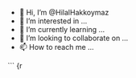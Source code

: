 - 👋 Hi, I’m @HilalHakkoymaz
- 👀 I’m interested in ...
- 🌱 I’m currently learning ...
- 💞️ I’m looking to collaborate on ...
- 📫 How to reach me ...

<!---
HilalHakkoymaz/HilalHakkoymaz is a ✨ special ✨ repository because its `README.md` (this file) appears on your GitHub profile.
You can click the Preview link to take a look at your changes.
--->
``` {r 
